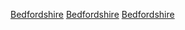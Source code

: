 {{Commonscat|Bedfordshire}}

[[Category:英格蘭的名譽郡|Bedfordshire]]
[[Category:已廢除的非都市郡|Bedfordshire]]
[[Category:東英格蘭|Bedfordshire]]